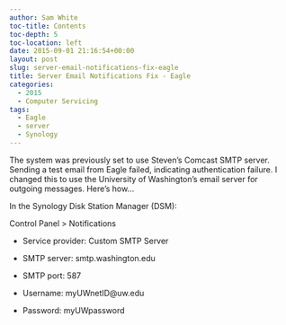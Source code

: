 ```yaml
---
author: Sam White
toc-title: Contents
toc-depth: 5
toc-location: left
date: 2015-09-01 21:16:54+00:00
layout: post
slug: server-email-notifications-fix-eagle
title: Server Email Notifications Fix - Eagle
categories:
  - 2015
  - Computer Servicing
tags:
  - Eagle
  - server
  - Synology
---
```


The system was previously set to use Steven’s Comcast SMTP server. Sending a test email from Eagle failed, indicating authentication failure. I changed this to use the University of Washington’s email server for outgoing messages. Here’s how…

In the Synology Disk Station Manager (DSM):

Control Panel > Notifications




    
  * Service provider: Custom SMTP Server

    
  * SMTP server: smtp.washington.edu

    
  * SMTP port: 587

    
  * Username: myUWnetID@uw.edu

    
  * Password: myUWpassword


